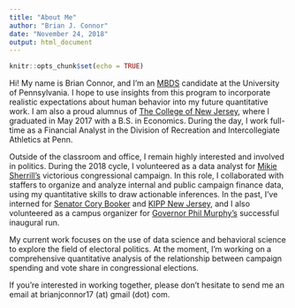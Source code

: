 ```yaml
---
title: "About Me"
author: "Brian J. Connor"
date: "November 24, 2018"
output: html_document
---
```


```r
knitr::opts_chunk$set(echo = TRUE)
```

Hi! My name is Brian Connor, and I'm an [MBDS](https://www.sas.upenn.edu/lps/graduate/mbds) candidate at the University of Pennsylvania. I hope to use insights from this program to incorporate realistic expectations about human behavior into my future quantitative work. I am also a proud alumnus of [The College of New Jersey](https://business.tcnj.edu/), where I graduated in May 2017 with a B.S. in Economics. During the day, I work full-time as a Financial Analyst in the Division of Recreation and Intercollegiate Athletics at Penn.

Outside of the classroom and office, I remain highly interested and involved in politics. During the 2018 cycle, I volunteered as a data analyst for [Mikie Sherrill's](https://mikiesherrill.com/) victorious congressional campaign. In this role, I collaborated with staffers to organize and analyze internal and public campaign finance data, using my quantitative skills to draw actionable inferences. In the past, I've interned for [Senator Cory Booker](https://www.booker.senate.gov/) and [KIPP New Jersey](http://kippnj.org/), and I also volunteered as a campus organizer for [Governor Phil Murphy's](https://www.murphy4nj.com/) successful inaugural run.

My current work focuses on the use of data science and behavioral science to explore the field of electoral politics. At the moment, I'm working on a comprehensive quantitative analysis of the relationship between campaign spending and vote share in congressional elections.

If you're interested in working together, please don't hesitate to send me an email at brianjconnor17 (at) gmail (dot) com.